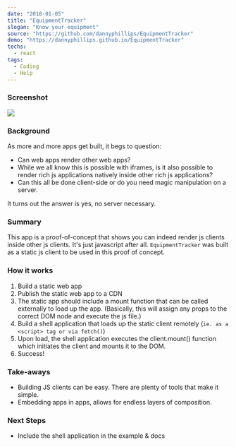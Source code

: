 ---
date: "2018-01-05"
title: "EquipmentTracker"
slogan: "Know your equipment"
source: "https://github.com/dannyphillips/EquipmentTracker"
demo: "https://dannyphillips.github.io/EquipmentTracker"
techs:
  - react
tags:
  - Coding
  - Help
---
### Screenshot
![](./screenshot.png)

### Background
As more and more apps get built, it begs to question:
* Can web apps render other web apps?
* While we all know this is possible with iframes, is it also possible to render rich js applications natively inside other rich js applications?
* Can this all be done client-side or do you need magic manipulation on a server.

It turns out the answer is yes, no server necessary.

### Summary

This app is a proof-of-concept that shows you can indeed render js clients inside other js clients. It's just javascript after all. `EquipmentTracker` was built as a static js client to be used in this proof of concept.

### How it works

1. Build a static web app
2. Publish the static web app to a CDN
3. The static app should include a mount function that can be called externally to load up the app. (Basically, this will assign any props to the correct DOM node and execute the js file.)
4. Build a shell application that loads up the static client remotely (`ie. as a <script> tag or via fetch()`)
5. Upon load, the shell application executes the client.mount() function which initiates the client and mounts it to the DOM.
6. Success!

### Take-aways

* Building JS clients can be easy. There are plenty of tools that make it simple.
* Embedding apps in apps, allows for endless layers of composition.

### Next Steps

* Include the shell application in the example & docs